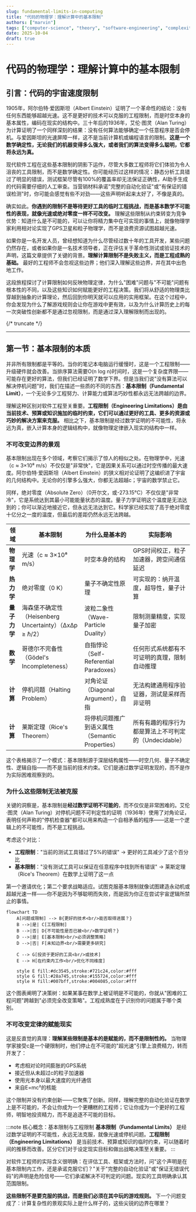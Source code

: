 ```yaml
---
slug: fundamental-limits-in-computing
title: "代码的物理学：理解计算中的基本限制"
authors: ["marvin"]
tags: ["computer-science", "theory", "software-engineering", "complexity", "philosophy"]
date: 2025-10-04
draft: true
---
```


# 代码的物理学：理解计算中的基本限制

## 引言：代码的宇宙速度限制

1905年，阿尔伯特·爱因斯坦（Albert Einstein）证明了一个革命性的结论：没有任何东西能够超越光速。这不是更好的技术可以克服的工程限制，而是时空本身的基本属性，编码在现实的结构中。三十年后的1936年，艾伦·图灵（Alan Turing）为计算证明了一个同样深刻的结果：没有任何算法能够确定一个任意程序是否会停机。与爱因斯坦的光速屏障一样，这不是当前计算机或编程语言的限制。**这是一个数学确定性，无论我们的机器变得多么强大，或者我们的算法变得多么聪明，它都将永远为真。**

现代软件工程在这些基本限制的阴影下运作，尽管大多数工程师将它们体验为令人沮丧的工具限制，而不是数学确定性。你可能经历过这样的情况：静态分析工具错过了明显的错误，测试框架尽管有100%的覆盖率却无法保证正确性，AI助手生成的代码需要仔细的人工审查。当营销材料承诺"完整的自动化验证"或"有保证的错误检测"时，你可能会感觉有些不对劲——这些声明听起来太好了，不像是真的。

确实如此。**你遇到的限制不是等待更好工具的临时工程挑战，而是基本数学不可能性的表现，就像光速或绝对零度一样不可改变。** 理解这些限制从约束转变为竞争优势：知道什么是不可能的，可以让你将精力集中在可实现的事情上，就像物理学家利用相对论实现了GPS卫星和粒子物理学，而不是浪费资源试图超越光速。

如果你是一名开发人员，曾经想知道为什么尽管经过数十年的工具开发，某些问题仍然存在，或者如果你是一名技术领导者，正在评估关于革命性测试或验证技术的声明，这篇文章提供了关键的背景。**理解计算限制不是失败主义，而是工程成熟的基础。** 最好的工程师不会忽视这些边界；他们深入理解这些边界，并在其中出色地工作。

这段旅程探讨了计算限制如何反映物理定律，为什么"困难"问题与"不可能"问题有根本性的不同，以及这些知识如何赋能更好的工程决策。我们将从舒适的物理类比穿越到抽象的计算理论，然后回到你明天就可以应用的实用框架。在这个过程中，你会发现为什么了解游戏规则会让你在游戏中更有效，以及为什么计算历史上的每一次突破性创新都不是通过忽视限制，而是通过深入理解限制而出现的。

{/* truncate */}

---

## 第一节：基本限制的本质

并非所有限制都是平等的。当你的笔记本电脑运行缓慢时，这是一个工程限制——升级硬件就会改善。当排序算法需要O(n log n)时间时，这是一个复杂度界限——可能存在更好的算法，但我们已经证明了数学下界。但是当我们说"没有算法可以解决停机问题"时，我们在描述一些质的不同的东西：**基本限制（Fundamental Limit）**，一个无论多少工程努力、计算能力或算法巧妙性都永远无法跨越的边界。

理解这种区别对软件工程至关重要。**工程限制（Engineering Limitations）是由当前技术、预算或知识施加的临时约束，它们可以通过更好的工具、更多的资源或巧妙的解决方案来克服。** 相比之下，基本限制是经过数学证明的不可能性，将永远为真，嵌入计算本身的逻辑结构中，就像物理定律嵌入现实的结构中一样。

### 不可改变边界的景观

基本限制出现在多个领域，考察它们揭示了惊人的相似之处。在物理学中，光速（c ≈ 3×10⁸ m/s）不仅仅是"非常快"，它是因果关系可以通过时空传播的最大速度。阿尔伯特·爱因斯坦（Albert Einstein）的狭义相对论证明了这编织进了宇宙的几何结构中。无论你的引擎多么强大，你都无法超越c；宇宙的数学禁止它。

同样，绝对零度（Absolute Zero）（0开尔文，或-273.15°C）不仅仅是"非常冷"，它是系统达到其最小可能能量状态的温度。量子力学证明这个温度是无法达到的；你可以渐近地接近它，但永远无法达到它。科学家已经实现了高于绝对零度十亿分之一度的温度，但最后的差距仍然永远无法跨越。

| 领域 | 基本限制 | 为什么是基本的 | 实际影响 |
|--------|------------------|---------------------|------------------|
| **物理学** | 光速（c ≈ 3×10⁸ m/s） | 时空本身的结构 | GPS时间校正，粒子加速器，跨空间通信延迟 |
| **热力学** | 绝对零度（0 K） | 量子不确定性原理 | 可实现的：纳开温度，超导性，量子计算 |
| **量子力学** | 海森堡不确定性（Heisenberg Uncertainty）（ΔxΔp ≥ ℏ/2） | 波粒二象性（Wave-Particle Duality） | 限制测量精度，实现量子加密 |
| **数学** | 哥德尔不完备性（Gödel's Incompleteness） | 自指悖论（Self-Referential Paradoxes） | 任何形式系统都有不可证明的真理，限制自动推理 |
| **计算** | 停机问题（Halting Problem） | 对角论证（Diagonal Argument），自指 | 无法构建通用程序验证器，测试是采样而非证明 |
| **计算** | 莱斯定理（Rice's Theorem） | 将停机问题推广到语义属性（Semantic Properties） | 所有有趣的程序行为都是算法上不可判定的（Undecidable） |

这个表格揭示了一个模式：基本限制源于深层结构属性——时空几何、量子不确定性、逻辑自指——而不是当前的技术约束。它们是通过数学证明发现的，而不是作为实际困难观察到的。

### 为什么这些限制无法被克服

关键的洞察是，基本限制是**经过数学证明不可能的**，而不仅仅是非常困难的。艾伦·图灵（Alan Turing）对停机问题不可判定性的证明（1936年）使用了对角论证，表明任何声称的"停机检查器"都可以用来构造一个自相矛盾的程序——这是一个逻辑上的不可能性，而不是工程挑战。

考虑这个对比：
- **工程限制**："当前的测试工具错过了5%的错误" → 更好的工具减少了这个百分比
- **基本限制**："没有测试工具可以保证在任意程序中找到所有错误" → 莱斯定理（Rice's Theorem）在数学上证明了这一点

第一个邀请优化；第二个要求战略适应。试图克服基本限制就像试图建造永动机或超越光速一样——你不是因为不够聪明而失败，而是因为你正在尝试宇宙逻辑所禁止的事情。

```mermaid
flowchart TD
    A[问题或限制] --> B{更好的技术<br/>能否取得进展？}
    B -->|是| C[工程限制]
    B -->|否| D{不可能性是否已被<br/>数学证明？}
    D -->|是| E[基本限制<br/>必须调整策略]
    D -->|否| F[未知边界<br/>需要更多研究]
    
    C --> G[投资于更好的工具<br/>或技术]
    E --> H[在约束内工作<br/>优化不同维度]
    
    style E fill:#dc3545,stroke:#721c24,color:#fff
    style G fill:#28a745,stroke:#155724,color:#fff
    style H fill:#007bff,stroke:#004085,color:#fff
```

这个图表阐明了决策树：如果某事在数学上被证明是不可能的，你就从"困难的工程问题"跨越到"必须完全改变策略"。工程成熟度在于识别你的问题属于哪个类别。

### 不可改变定律的赋能现实

这是反直觉的真理：**理解某些限制是基本的是赋能的，而不是限制性的。** 当物理学家接受c是一个硬限制时，他们停止在不可能的"超光速"引擎上浪费精力，转而开发了：
- 考虑相对论时间膨胀的GPS系统
- 接近但从未超过c的粒子加速器
- 使用光本身以最大速度的光纤通信
- 来自E=mc²的核能

这个限制并没有约束创新——它聚焦了创新。同样，理解完整的自动化验证在数学上是不可能的，不会让你成为一个更糟糕的工程师；它让你成为一个更好的工程师，明智地投资精力，而不是追逐不可能的目标。

:::note 核心概念：基本限制与工程限制
**基本限制（Fundamental Limits）** 是经过数学证明的不可能性，永远无法克服，就像光速或停机问题。**工程限制（Engineering Limitations）** 是当前技术、预算或知识的临时约束，可以随着时间的推移而改善。区分它们对于设定现实目标和做出战略决策至关重要。
:::

对软件工程师的实际含义很明确：在评估工具、框架或方法时，问"这个声明是在基本限制内工作，还是承诺克服它们？"关于"完整的自动化验证"或"保证无错误代码"的声明是危险信号——它们承诺解决不可判定的问题。现实的工具明确承认其范围限制。

**这些限制不是要克服的挑战，而是我们必须在其中玩的游戏规则。** 下一个问题变成了：计算复杂性的景观实际上是什么样子的，这些尖锐的边界在哪里？

